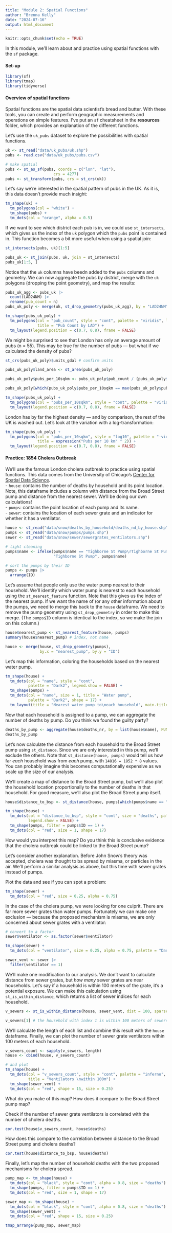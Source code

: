 ```yaml
---
title: "Module 2: Spatial Functions"
author: "Brenna Kelly"
date: "2024-07-16"
output: html_document
---
```


```r
knitr::opts_chunk$set(echo = TRUE)
```

In this module, we'll learn about and practice using spatial functions with the `sf` package.

#### Set-up
```r

library(sf)
library(tmap)
library(tidyverse)

```

#### Overview of spatial functions

Spatial functions are the spatial data scientist's bread and butter. With these tools, you can create and perform geographic measurements and operations on simple features. I've put an `sf` cheatsheet in the **resources** folder, which provides an explanation of the different functions.  

Let's use the `uk_pubs` dataset to explore the possibilities with spatial functions.  

```r

uk <- st_read("data/uk_pubs/uk.shp")
pubs <- read.csv("data/uk_pubs/pubs.csv")

# make spatial
pubs <- st_as_sf(pubs, coords = c("lon", "lat"),
                     crs = 4277)
pubs <- st_transform(pubs, crs = st_crs(uk))

```

Let's say we're interested in the spatial pattern of pubs in the UK. As it is, this data doesn't provide much insight:

```r

tm_shape(uk) +
  tm_polygons(col = "white") +
  tm_shape(pubs) +
  tm_dots(col = "orange", alpha = 0.5)

```

If we want to see which district each pub is in, we could use `st_intersects`, which gives us the index of the `uk` polygon which the `pubs` point is contained in. This function becomes a bit more useful when using a spatial join:  

```r

st_intersects(pubs, uk)[1:5]

pubs_uk <- st_join(pubs, uk, join = st_intersects)
pubs_uk[1:5, ]

```

Notice that the `uk` columns have beedn added to the `pubs` columns and geometry. We can now aggregate the pubs by district, merge with the `uk` polygons (dropping the point geometry), and map the results:

```r

pubs_uk_agg <- pubs_uk |> 
  count(LAD24NM) |>
  rename(pub_count = n)
pubs_uk_poly <- merge(uk, st_drop_geometry(pubs_uk_agg), by = "LAD24NM")

tm_shape(pubs_uk_poly) +
  tm_polygons(col = "pub_count", style = "cont", palette = "viridis", lwd = 0,
              title = "Pub Count by LAD") +
  tm_layout(legend.position = c(0.7, 0.8), frame = FALSE)

```

We might be surprised to see that London has only an average amount of pubs (n = 55). This may be true for the number of pubs — but what if we calculated the density of pubs?

```r

st_crs(pubs_uk_poly)$units_gdal # confirm units

pubs_uk_poly$land_area <- st_area(pubs_uk_poly)

pubs_uk_poly$pubs_per_10sqkm <- pubs_uk_poly$pub_count / (pubs_uk_poly$land_area / 10000)

pubs_uk_poly[which(pubs_uk_poly$pubs_per_10sqkm == max(pubs_uk_poly$pubs_per_10sqkm)), ]

tm_shape(pubs_uk_poly) +
  tm_polygons(col = "pubs_per_10sqkm", style = "cont", palette = "viridis", lwd = 0) +
  tm_layout(legend.position = c(0.7, 0.8), frame = FALSE)

```

London has by far the highest density — and by comparison, the rest of the UK is washed out. Let's look at the variation with a log-transformation:

```r

tm_shape(pubs_uk_poly) +
  tm_polygons(col = "pubs_per_10sqkm", style = "log10", palette = "-viridis", lwd = 0,
              title = expression("Pubs per 10 km" ^ 2)) +
  tm_layout(legend.position = c(0.7, 0.8), frame = FALSE)

```

#### Practice: 1854 Cholera Outbreak

We'll use the famous London cholera outbreak to practice using spatial functions. This data comes from the University of Chicago's [Center for Spatial Data Science](https://geodacenter.github.io/data-and-lab/snow/).  
- `house`: contains the number of deaths by household and its point location. Note, this dataframe includes a column with distance from the Broad Street pump and distance from the nearest sewer. We'll be doing our own calculations!  
- `pumps`: contains the point location of each pump and its name.  
- `sewer`: contains the location of each sewer grate and an indicator for whether it has a ventilator.  

```r

house <- st_read("data/snow/deaths_by_household/deaths_nd_by_house.shp")
pumps <- st_read("data/snow/pumps/pumps.shp")
sewer <- st_read("data/snow/sewer/sewergrates_ventilators.shp")

# light cleaning
pumps$name <- ifelse(pumps$name == "Tighborne St Pump\rTighborne St Pump\r",
                     "Tighborne St Pump", pumps$name)

# sort the pumps by their ID
pumps <- pumps |>
  arrange(ID)

```

Let's assume that people only use the water pump nearest to their household. We'll identify which water pump is nearest to each household using the `st_nearest_feature` function. Note that this gives us the index of the nearest pump. If we want the name of (or any other information about) the pumps, we need to merge this back to the `house` dataframe. We need to remove the pump geometry using `st_drop_geometry` in order to make this merge. (The `pumps$ID` column is identical to the index, so we make the join on this column.)

```r

house$nearest_pump <- st_nearest_feature(house, pumps)
summary(house$nearest_pump) # index, not name

house <- merge(house, st_drop_geometry(pumps),
               by.x = "nearest_pump", by.y = "ID")

```

Let's map this information, coloring the households based on the nearest water pump.

```r

tm_shape(house) +
  tm_dots(col = "name", style = "cont", 
          palette = "Dark2", legend.show = FALSE) +
  tm_shape(pumps) +
  tm_dots(col = "name", size = 1, title = "Water pump",
          palette = "Dark2", shape = 17) +
  tm_layout(title = "Nearest water pump to\neach household", main.title.position = "CENTER")

```

Now that each household is assigned to a pump, we can aggregate the number of deaths by pump. Do you think we found the guilty party?

```r

deaths_by_pump <- aggregate(house$deaths_nr, by = list(house$name), FUN = sum)
deaths_by_pump

```

Let's now calculate the distance from each household to the Broad Street pump using `st_distance`. Since we are only interested in this pump, we'll exclude the others. Note that `st_distance(house, pumps)` would tell us how far *each* household was from *each* pump, with `14816 = 1852 * 8` values. You can probably imagine this becomes computationally expensive as we scale up the size of our analysis.

We'll create a map of distance to the Broad Street pump, but we'll also plot the household location proportionally to the number of deaths in that household. For good measure, we'll also plot the Broad Street pump itself.

```r
house$distance_to_bsp <- st_distance(house, pumps[which(pumps$name == "Broad St Pump"), ])

tm_shape(house) +
  tm_dots(col = "distance_to_bsp", style = "cont", size = "deaths", palette = "viridis",
          legend.show = FALSE) +
  tm_shape(pumps, filter = pumps$ID == 1) +
  tm_dots(col = "red", size = 1, shape = 17)

```

How would you interpret this map? Do you think this is conclusive evidence that the cholera outbreak could be linked to the Broad Street pump?  


Let's consider another explanation. Before John Snow's theory was accepted, cholera was thought to bs spread by miasma, or particles in the air. We'll perform a similar analysis as above, but this time with sewer grates instead of pumps.

Plot the data and see if you can spot a problem:

```r

tm_shape(sewer) +
  tm_dots(col = "red", size = 0.25, alpha = 0.75)

```

In the case of the cholera pump, we were looking for one culprit. There are far more sewer grates than water pumps. Fortunately we can make one exclusion — because the proposed mechanism is miasma, we are only concerned about sewer grates with a ventilator:

```r

# convert to a factor
sewer$ventilator <- as.factor(sewer$ventilator)

tm_shape(sewer) +
  tm_dots(col = "ventilator", size = 0.25, alpha = 0.75, palette = "Dark2")

sewer_vent <- sewer |>
  filter(ventilator == 1)

```

We'll make one modification to our analysis. We don't want to calculate distance from sewer grates, but *how many* sewer grates are near households. Let's say if a household is within 100 meters of the grate, it's a potential exposure. We can make this calculation using `st_is_within_distance`, which returns a list of sewer indices for each household.

```r

v_sewers <- st_is_within_distance(house, sewer_vent, dist = 100, sparse = TRUE)

v_sewers[1] # the household with index 1 is within 100 meters of sewers with indices 9, 20, 21, 28, and 29

```

We'll calculate the length of each list and combine this result with the `house` dataframe. Finally, we can plot the number of sewer grate ventilators within 100 meters of each household.

```r

v_sewers_count <- sapply(v_sewers, length)
house <- cbind(house, v_sewers_count)

# and plot
tm_shape(house) +
  tm_dots(col = "v_sewers_count", style = "cont", palette = "inferno", 
          title = "Ventilators \nwithin 100m") +
  tm_shape(sewer_vent) +
  tm_dots(col = "red", shape = 15, size = 0.25)

```

What do you make of this map? How does it compare to the Broad Street pump map?  

Check if the number of sewer grate ventilators is correlated with the number of cholera deaths.

```r
cor.test(house$v_sewers_count, house$deaths)
```
 
 How does this compare to the correlation between distance to the Broad Street pump and cholera deaths?
 
```r
cor.test(house$distance_to_bsp, house$deaths)
```

Finally, let's map the number of household deaths with the two proposed mechanisms for cholera spread.

```r

pump_map <- tm_shape(house) +
  tm_dots(col = "black", style = "cont", alpha = 0.8, size = "deaths") +
  tm_shape(pumps, filter = pumps$ID == 1) +
  tm_dots(col = "red", size = 1, shape = 17)

sewer_map <- tm_shape(house) +
  tm_dots(col = "black", style = "cont", alpha = 0.8, size = "deaths") +
  tm_shape(sewer_vent) +
  tm_dots(col = "red", shape = 15, size = 0.25)

tmap_arrange(pump_map, sewer_map)

```



